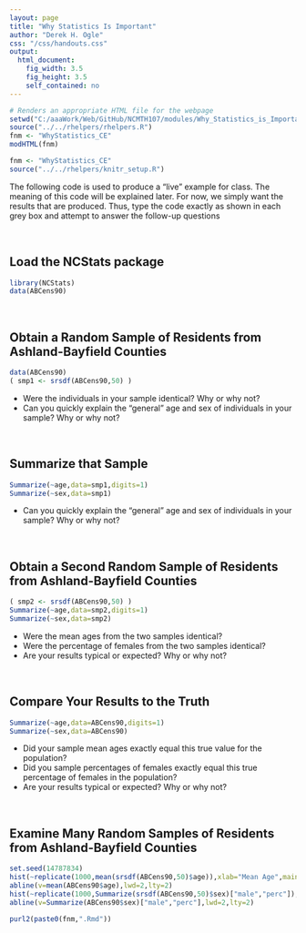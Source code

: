 ```yaml
---
layout: page
title: "Why Statistics Is Important"
author: "Derek H. Ogle"
css: "/css/handouts.css"
output:
  html_document:
    fig_width: 3.5
    fig_height: 3.5
    self_contained: no
---
```

```r
# Renders an appropriate HTML file for the webpage
setwd("C:/aaaWork/Web/GitHub/NCMTH107/modules/Why_Statistics_is_Important")
source("../../rhelpers/rhelpers.R")
fnm <- "WhyStatistics_CE"
modHTML(fnm)
```

```r
fnm <- "WhyStatistics_CE"
source("../../rhelpers/knitr_setup.R")
```

The following code is used to produce a "live" example for class.  The meaning of this code will be explained later.  For now, we simply want the results that are produced.  Thus, type the code exactly as shown in each grey box and attempt to answer the follow-up questions

\ 

## Load the NCStats package
```r
library(NCStats)
data(ABCens90)
```

\ 

## Obtain a Random Sample of Residents from Ashland-Bayfield Counties
```r
data(ABCens90)
( smp1 <- srsdf(ABCens90,50) )
```

* Were the individuals in your sample identical?  Why or why not?
* Can you quickly explain the "general" age and sex of individuals in your sample?  Why or why not?

\ 

## Summarize that Sample
```r
Summarize(~age,data=smp1,digits=1)
Summarize(~sex,data=smp1)
```

* Can you quickly explain the "general" age and sex of individuals in your sample?  Why or why not?

\ 

## Obtain a Second Random Sample of Residents from Ashland-Bayfield Counties
```r
( smp2 <- srsdf(ABCens90,50) )
Summarize(~age,data=smp2,digits=1)
Summarize(~sex,data=smp2)
```

* Were the mean ages from the two samples identical?
* Were the percentage of females from the two samples identical?
* Are your results typical or expected?  Why or why not?

\ 

## Compare Your Results to the Truth
```r
Summarize(~age,data=ABCens90,digits=1)
Summarize(~sex,data=ABCens90)
```

* Did your sample mean ages exactly equal this true value for the population?
* Did you sample percentages of females exactly equal this true percentage of females in the population?
* Are your results typical or expected?  Why or why not?

\ 

## Examine Many Random Samples of Residents from Ashland-Bayfield Counties
```r
set.seed(14787834)
hist(~replicate(1000,mean(srsdf(ABCens90,50)$age)),xlab="Mean Age",main="",col="gray90",breaks=15)
abline(v=mean(ABCens90$age),lwd=2,lty=2)
hist(~replicate(1000,Summarize(srsdf(ABCens90,50)$sex)["male","perc"]),xlab="Percent Male",main="",col="gray90",breaks=15)
abline(v=Summarize(ABCens90$sex)["male","perc"],lwd=2,lty=2)
```

```r
purl2(paste0(fnm,".Rmd"))
```
